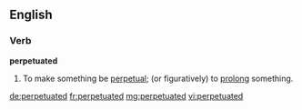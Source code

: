 ==English==

===Verb===
'''perpetuated'''

# {{past of|[[perpetuate]]}}  To make something be [[perpetual]]; (or figuratively) to [[prolong]] something.

[[de:perpetuated]]
[[fr:perpetuated]]
[[mg:perpetuated]]
[[vi:perpetuated]]